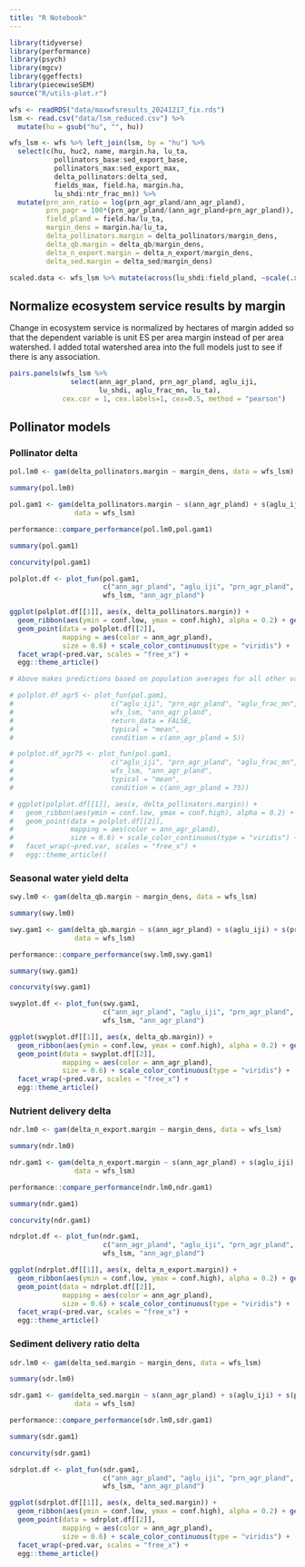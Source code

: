 ```yaml
---
title: "R Notebook"
---
```


```r
library(tidyverse)
library(performance)
library(psych)
library(mgcv)
library(ggeffects)
library(piecewiseSEM)
source("R/utils-plot.r")

wfs <- readRDS("data/maxwfsresults_20241217_fix.rds")
lsm <- read.csv("data/lsm_reduced.csv") %>% 
  mutate(hu = gsub("hu", "", hu))

wfs_lsm <- wfs %>% left_join(lsm, by = "hu") %>%
  select(c(hu, huc2, name, margin.ha, lu_ta,
           pollinators_base:sed_export_base, 
           pollinators_max:sed_export_max, 
           delta_pollinators:delta_sed, 
           fields_max, field.ha, margin.ha, 
           lu_shdi:ntr_frac_mn)) %>%
  mutate(prn_ann_ratio = log(prn_agr_pland/ann_agr_pland),
         prn_pagr = 100*(prn_agr_pland/(ann_agr_pland+prn_agr_pland)),
         field_pland = field.ha/lu_ta,
         margin_dens = margin.ha/lu_ta,
         delta_pollinators.margin = delta_pollinators/margin_dens,
         delta_qb.margin = delta_qb/margin_dens,
         delta_n_export.margin = delta_n_export/margin_dens,
         delta_sed.margin = delta_sed/margin_dens)

scaled.data <- wfs_lsm %>% mutate(across(lu_shdi:field_pland, ~scale(.x)[,1]))

```

## Normalize ecosystem service results by margin

Change in ecosystem service is normalized by hectares of margin added so that the dependent variable is unit ES per area margin instead of per area watershed. I added total watershed area into the full models just to see if there is any association.

```r

pairs.panels(wfs_lsm %>% 
               select(ann_agr_pland, prn_agr_pland, aglu_iji,
                      lu_shdi, aglu_frac_mn, lu_ta), 
             cex.cor = 1, cex.labels=1, cex=0.5, method = "pearson")

```

## Pollinator models

### Pollinator delta

```r

pol.lm0 <- gam(delta_pollinators.margin ~ margin_dens, data = wfs_lsm)

summary(pol.lm0)

pol.gam1 <- gam(delta_pollinators.margin ~ s(ann_agr_pland) + s(aglu_iji) + s(prn_agr_pland) + s(aglu_frac_mn) + s(lu_shdi) + s(lu_ta), 
                data = wfs_lsm)

performance::compare_performance(pol.lm0,pol.gam1)

summary(pol.gam1)

concurvity(pol.gam1)

```

```r

polplot.df <- plot_fun(pol.gam1, 
                       c("ann_agr_pland", "aglu_iji", "prn_agr_pland", "aglu_frac_mn", "lu_shdi", "lu_ta"),
                       wfs_lsm, "ann_agr_pland")

ggplot(polplot.df[[1]], aes(x, delta_pollinators.margin)) +  
  geom_ribbon(aes(ymin = conf.low, ymax = conf.high), alpha = 0.2) + geom_line() +
  geom_point(data = polplot.df[[2]], 
             mapping = aes(color = ann_agr_pland), 
             size = 0.6) + scale_color_continuous(type = "viridis") +
  facet_wrap(~pred.var, scales = "free_x") +
  egg::theme_article()

```

```r

# Above makes predictions based on population averages for all other variables. Look at predictions with assumed low and high levels of annual agriculture for other variables

# polplot.df_agr5 <- plot_fun(pol.gam1, 
#                        c("aglu_iji", "prn_agr_pland", "aglu_frac_mn", "lu_shdi", "lu_ta"),
#                        wfs_lsm, "ann_agr_pland",
#                        return_data = FALSE,
#                        typical = "mean",
#                        condition = c(ann_agr_pland = 5))

# polplot.df_agr75 <- plot_fun(pol.gam1, 
#                        c("aglu_iji", "prn_agr_pland", "aglu_frac_mn", "lu_shdi", "lu_ta"),
#                        wfs_lsm, "ann_agr_pland",
#                        typical = "mean",
#                        condition = c(ann_agr_pland = 75))

# ggplot(polplot.df[[1]], aes(x, delta_pollinators.margin)) +  
#   geom_ribbon(aes(ymin = conf.low, ymax = conf.high), alpha = 0.2) + geom_line() +
#   geom_point(data = polplot.df[[2]], 
#              mapping = aes(color = ann_agr_pland), 
#              size = 0.6) + scale_color_continuous(type = "viridis") +
#   facet_wrap(~pred.var, scales = "free_x") +
#   egg::theme_article()

```

### Seasonal water yield delta

```r

swy.lm0 <- gam(delta_qb.margin ~ margin_dens, data = wfs_lsm)

summary(swy.lm0)

swy.gam1 <- gam(delta_qb.margin ~ s(ann_agr_pland) + s(aglu_iji) + s(prn_agr_pland) + s(aglu_frac_mn) + s(lu_shdi) + s(lu_ta), 
                data = wfs_lsm)

performance::compare_performance(swy.lm0,swy.gam1)

summary(swy.gam1)

concurvity(swy.gam1)

```

```r

swyplot.df <- plot_fun(swy.gam1, 
                       c("ann_agr_pland", "aglu_iji", "prn_agr_pland", "aglu_frac_mn", "lu_shdi", "lu_ta"),
                       wfs_lsm, "ann_agr_pland")

ggplot(swyplot.df[[1]], aes(x, delta_qb.margin)) +  
  geom_ribbon(aes(ymin = conf.low, ymax = conf.high), alpha = 0.2) + geom_line() +
  geom_point(data = swyplot.df[[2]], 
             mapping = aes(color = ann_agr_pland), 
             size = 0.6) + scale_color_continuous(type = "viridis") +
  facet_wrap(~pred.var, scales = "free_x") +
  egg::theme_article()

```

### Nutrient delivery delta

```r

ndr.lm0 <- gam(delta_n_export.margin ~ margin_dens, data = wfs_lsm)

summary(ndr.lm0)

ndr.gam1 <- gam(delta_n_export.margin ~ s(ann_agr_pland) + s(aglu_iji) + s(prn_agr_pland) + s(aglu_frac_mn) + s(lu_shdi) + s(lu_ta), 
                data = wfs_lsm)

performance::compare_performance(ndr.lm0,ndr.gam1)

summary(ndr.gam1)

concurvity(ndr.gam1)

```

```r

ndrplot.df <- plot_fun(ndr.gam1, 
                       c("ann_agr_pland", "aglu_iji", "prn_agr_pland", "aglu_frac_mn", "lu_shdi", "lu_ta"),
                       wfs_lsm, "ann_agr_pland")

ggplot(ndrplot.df[[1]], aes(x, delta_n_export.margin)) +  
  geom_ribbon(aes(ymin = conf.low, ymax = conf.high), alpha = 0.2) + geom_line() +
  geom_point(data = ndrplot.df[[2]], 
             mapping = aes(color = ann_agr_pland), 
             size = 0.6) + scale_color_continuous(type = "viridis") +
  facet_wrap(~pred.var, scales = "free_x") +
  egg::theme_article()

```

### Sediment delivery ratio delta

```r

sdr.lm0 <- gam(delta_sed.margin ~ margin_dens, data = wfs_lsm)

summary(sdr.lm0)

sdr.gam1 <- gam(delta_sed.margin ~ s(ann_agr_pland) + s(aglu_iji) + s(prn_agr_pland) + s(aglu_frac_mn) + s(lu_shdi) + s(lu_ta), 
                data = wfs_lsm)

performance::compare_performance(sdr.lm0,sdr.gam1)

summary(sdr.gam1)

concurvity(sdr.gam1)

```

```r

sdrplot.df <- plot_fun(sdr.gam1, 
                       c("ann_agr_pland", "aglu_iji", "prn_agr_pland", "aglu_frac_mn", "lu_shdi", "lu_ta"),
                       wfs_lsm, "ann_agr_pland")

ggplot(sdrplot.df[[1]], aes(x, delta_sed.margin)) +  
  geom_ribbon(aes(ymin = conf.low, ymax = conf.high), alpha = 0.2) + geom_line() +
  geom_point(data = sdrplot.df[[2]], 
             mapping = aes(color = ann_agr_pland), 
             size = 0.6) + scale_color_continuous(type = "viridis") +
  facet_wrap(~pred.var, scales = "free_x") +
  egg::theme_article()

```
